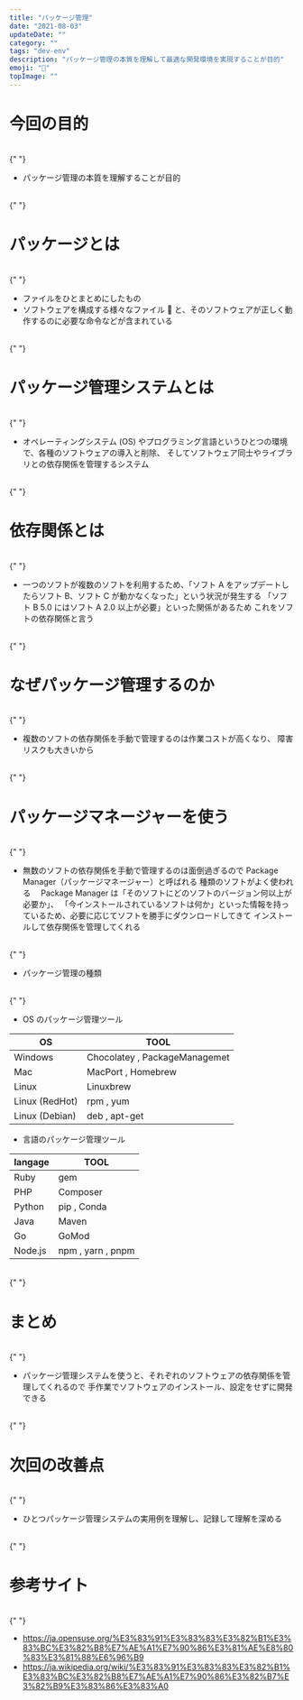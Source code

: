 ```yaml
---
title: "パッケージ管理"
date: "2021-08-03"
updateDate: ""
category: ""
tags: "dev-env"
description: "パッケージ管理の本質を理解して最適な開発環境を実現することが目的"
emoji: "🙂"
topImage: ""
---
```


# 今回の目的

<br />{" "}

- パッケージ管理の本質を理解することが目的

<br />{" "}

# パッケージとは

<br />{" "}

- ファイルをひとまとめにしたもの
- ソフトウェアを構成する様々なファイル  と、そのソフトウェアが正しく動作するのに必要な命令などが含まれている

<br />{" "}

# パッケージ管理システムとは

<br />{" "}

- オペレーティングシステム (OS) やプログラミング言語というひとつの環境で、各種のソフトウェアの導入と削除、
  そしてソフトウェア同士やライブラリとの依存関係を管理するシステム

<br />{" "}

# 依存関係とは

<br />{" "}

- 一つのソフトが複数のソフトを利用するため、「ソフト A をアップデートしたらソフト B、ソフト C が動かなくなった」という状況が発生する
  「ソフト B 5.0 にはソフト A 2.0 以上が必要」といった関係があるため
  これをソフトの依存関係と言う

<br />{" "}

# なぜパッケージ管理するのか

<br />{" "}

- 複数のソフトの依存関係を手動で管理するのは作業コストが高くなり、
  障害リスクも大きいから

<br />{" "}

# パッケージマネージャーを使う

<br />{" "}

- 無数のソフトの依存関係を手動で管理するのは面倒過ぎるので Package Manager（パッケージマネージャー）と呼ばれる
  種類のソフトがよく使われる　 Package Manager は「そのソフトにどのソフトのバージョン何以上が必要か」、
  「今インストールされているソフトは何か」といった情報を持っているため、必要に応じてソフトを勝手にダウンロードしてきて
  インストールして依存関係を管理してくれる

<br />{" "}

- パッケージ管理の種類

<br />{" "}

- OS のパッケージ管理ツール

| OS             | TOOL                          |
| -------------- | ----------------------------- |
| Windows        | Chocolatey , PackageManagemet |
| Mac            | MacPort , Homebrew            |
| Linux          | Linuxbrew                     |
| Linux (RedHot) | rpm , yum                     |
| Linux (Debian) | deb , apt-get                 |

- 言語のパッケージ管理ツール

| langage | TOOL              |
| ------- | ----------------- |
| Ruby    | gem               |
| PHP     | Composer          |
| Python  | pip , Conda       |
| Java    | Maven             |
| Go      | GoMod             |
| Node.js | npm , yarn , pnpm |

<br />{" "}

# まとめ

<br />{" "}

- パッケージ管理システムを使うと、それぞれのソフトウェアの依存関係を管理してくれるので
  手作業でソフトウェアのインストール、設定をせずに開発できる

<br />{" "}

# 次回の改善点

<br />{" "}

- ひとつパッケージ管理システムの実用例を理解し、記録して理解を深める

<br />{" "}

# 参考サイト

<br />{" "}

- https://ja.opensuse.org/%E3%83%91%E3%83%83%E3%82%B1%E3%83%BC%E3%82%B8%E7%AE%A1%E7%90%86%E3%81%AE%E8%80%83%E3%81%88%E6%96%B9
- https://ja.wikipedia.org/wiki/%E3%83%91%E3%83%83%E3%82%B1%E3%83%BC%E3%82%B8%E7%AE%A1%E7%90%86%E3%82%B7%E3%82%B9%E3%83%86%E3%83%A0
